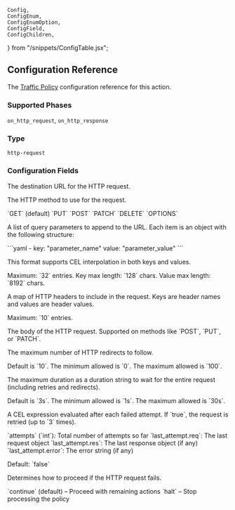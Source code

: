 	Config,
	ConfigEnum,
	ConfigEnumOption,
	ConfigField,
	ConfigChildren,
} from "/snippets/ConfigTable.jsx";

## Configuration Reference

The [Traffic Policy](/traffic-policy/) configuration
reference for this action.

### Supported Phases

`on_http_request`, `on_http_response`

### Type

`http-request`

### Configuration Fields

<Config>
	<ConfigField title="url" type="string" required={true} cel={true}>
		<p>The destination URL for the HTTP request.</p>
	</ConfigField>
	<ConfigField title="method" type="enum">
		<p>The HTTP method to use for the request.</p>
		<ConfigEnum>
			<ConfigEnumOption>`GET` (default)</ConfigEnumOption>
			<ConfigEnumOption>`PUT`</ConfigEnumOption>
			<ConfigEnumOption>`POST`</ConfigEnumOption>
			<ConfigEnumOption>`PATCH`</ConfigEnumOption>
			<ConfigEnumOption>`DELETE`</ConfigEnumOption>
			<ConfigEnumOption>`OPTIONS`</ConfigEnumOption>
		</ConfigEnum>
	</ConfigField>
	<ConfigField title="query_params" type="list of objects" cel={true}>
		<p>
			A list of query parameters to append to the URL. Each item is an object
			with the following structure:
		</p>
		```yaml - key: "parameter_name" value: "parameter_value" ```
		<p>This format supports CEL interpolation in both keys and values.</p>
		<p>
			Maximum: `32` entries. Key max length: `128` chars. Value max length:
			`8192` chars.
		</p>
	</ConfigField>
	<ConfigField title="headers" type="object" cel={true}>
		<p>
			A map of HTTP headers to include in the request. Keys are header names and
			values are header values.
		</p>
		<p>Maximum: `10` entries.</p>
	</ConfigField>
	<ConfigField title="body" type="string" cel={true}>
		<p>
			The body of the HTTP request. Supported on methods like `POST`, `PUT`, or
			`PATCH`.
		</p>
	</ConfigField>
	<ConfigField title="max_redirects" type="int">
		<p>The maximum number of HTTP redirects to follow.</p>
		<p>
			Default is `10`. The minimum allowed is `0`. The maximum allowed is `100`.
		</p>
	</ConfigField>
	<ConfigField title="timeout" type="duration">
		<p>
			The maximum duration as a duration string to wait for the entire request
			(including retries and redirects).
		</p>
		<p>
			Default is `3s`. The minimum allowed is `1s`. The maximum allowed is
			`30s`.
		</p>
	</ConfigField>
	<ConfigField title="retry_condition" type="string" cel={true}>
		<p>
			A CEL expression evaluated after each failed attempt. If `true`, the
			request is retried (up to `3` times).
		</p>
		<ConfigEnum label="Supported retry variables">
			<ConfigEnumOption>
				`attempts` (`int`): Total number of attempts so far
			</ConfigEnumOption>
			<ConfigEnumOption>
				`last_attempt.req`: The last request object
			</ConfigEnumOption>
			<ConfigEnumOption>
				`last_attempt.res`: The last response object (if any)
			</ConfigEnumOption>
			<ConfigEnumOption>
				`last_attempt.error`: The error string (if any)
			</ConfigEnumOption>
		</ConfigEnum>
		<p>Default: `false`</p>
	</ConfigField>
	<ConfigField title="on_error" type="enum">
		<p>Determines how to proceed if the HTTP request fails.</p>
		<ConfigEnum>
			<ConfigEnumOption>
				`continue` (default) – Proceed with remaining actions
			</ConfigEnumOption>
			<ConfigEnumOption>`halt` – Stop processing the policy</ConfigEnumOption>
		</ConfigEnum>
	</ConfigField>
</Config>
